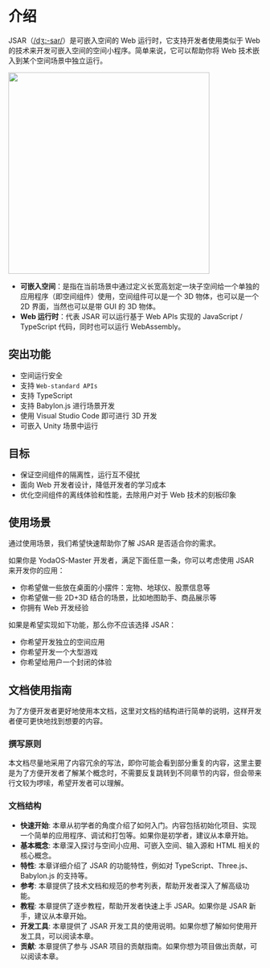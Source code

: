 # 介绍

JSAR（[/dʒ:-sar/](https://ipa-reader.xyz/?text=d%CA%92:-sar)）是可嵌入空间的 Web 运行时，它支持开发者使用类似于 Web 的技术来开发可嵌入空间的空间小程序。简单来说，它可以帮助你将 Web 技术嵌入到某个空间场景中独立运行。

<img height="400" src="intro-subspace-in-deskstop.png" />

- **可嵌入空间**：是指在当前场景中通过定义长宽高划定一块子空间给一个单独的应用程序（即空间组件）使用，空间组件可以是一个 3D 物体，也可以是一个 2D 界面，当然也可以是带 GUI 的 3D 物体。
- **Web 运行时**：代表 JSAR 可以运行基于 Web APIs 实现的 JavaScript / TypeScript 代码，同时也可以运行 WebAssembly。

## 突出功能

- 空间运行安全
- 支持 `Web-standard APIs`
- 支持 TypeScript
- 支持 Babylon.js 进行场景开发
- 使用 Visual Studio Code 即可进行 3D 开发
- 可嵌入 Unity 场景中运行

## 目标

- 保证空间组件的隔离性，运行互不侵扰
- 面向 Web 开发者设计，降低开发者的学习成本
- 优化空间组件的离线体验和性能，去除用户对于 Web 技术的刻板印象

## 使用场景

通过使用场景，我们希望快速帮助你了解 JSAR 是否适合你的需求。

如果你是 YodaOS-Master 开发者，满足下面任意一条，你可以考虑使用 JSAR 来开发你的应用：

- 你希望做一些放在桌面的小摆件：宠物、地球仪、股票信息等
- 你希望做一些 2D+3D 结合的场景，比如地图助手、商品展示等
- 你拥有 Web 开发经验

如果是希望实现如下功能，那么你不应该选择 JSAR：

- 你希望开发独立的空间应用
- 你希望开发一个大型游戏
- 你希望给用户一个封闭的体验

## 文档使用指南

为了方便开发者更好地使用本文档，这里对文档的结构进行简单的说明，这样开发者便可更快地找到想要的内容。

### 撰写原则

本文档尽量地采用了内容冗余的写法，即你可能会看到部分重复的内容，这里主要是为了方便开发者了解某个概念时，不需要反复跳转到不同章节的内容，但会带来行文较为啰嗦，希望开发者可以理解。

### 文档结构

- __快速开始__: 本章从初学者的角度介绍了如何入门。内容包括初始化项目、实现一个简单的应用程序、调试和打包等。如果你是初学者，建议从本章开始。
- __基本概念__: 本章深入探讨与空间小应用、可嵌入空间、输入源和 HTML 相关的核心概念。
- __特性__: 本章详细介绍了 JSAR 的功能特性，例如对 TypeScript、Three.js、Babylon.js 的支持等。
- __参考__: 本章提供了技术文档和规范的参考列表，帮助开发者深入了解高级功能。
- __教程__: 本章提供了逐步教程，帮助开发者快速上手 JSAR。如果你是 JSAR 新手，建议从本章开始。
- __开发工具__: 本章提供了 JSAR 开发工具的使用说明。如果你想了解如何使用开发工具，可以阅读本章。
- __贡献__: 本章提供了参与 JSAR 项目的贡献指南。如果你想为项目做出贡献，可以阅读本章。
